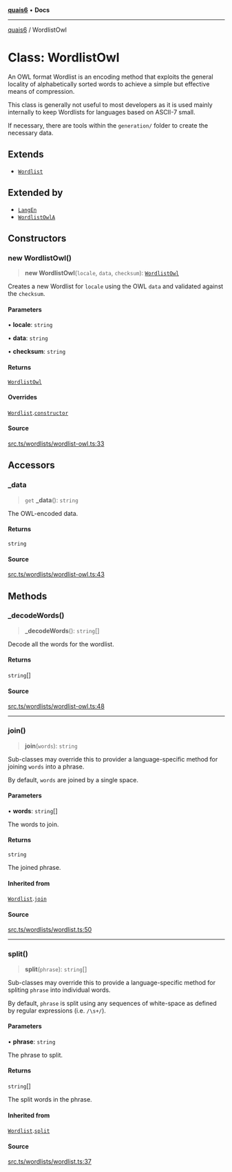 [**quais6**](../README.md) • **Docs**

***

[quais6](../globals.md) / WordlistOwl

# Class: WordlistOwl

An OWL format Wordlist is an encoding method that exploits
 the general locality of alphabetically sorted words to
 achieve a simple but effective means of compression.

 This class is generally not useful to most developers as
 it is used mainly internally to keep Wordlists for languages
 based on ASCII-7 small.

 If necessary, there are tools within the `generation/` folder
 to create the necessary data.

## Extends

- [`Wordlist`](Wordlist.md)

## Extended by

- [`LangEn`](LangEn.md)
- [`WordlistOwlA`](WordlistOwlA.md)

## Constructors

### new WordlistOwl()

> **new WordlistOwl**(`locale`, `data`, `checksum`): [`WordlistOwl`](WordlistOwl.md)

Creates a new Wordlist for `locale` using the OWL `data`
 and validated against the `checksum`.

#### Parameters

• **locale**: `string`

• **data**: `string`

• **checksum**: `string`

#### Returns

[`WordlistOwl`](WordlistOwl.md)

#### Overrides

[`Wordlist`](Wordlist.md).[`constructor`](Wordlist.md#constructors)

#### Source

[src.ts/wordlists/wordlist-owl.ts:33](https://github.com/dominant-strategies/quais-6.js/blob/aca1855329c3946c627ab7f16ac5304cea7d20c5/src.ts/wordlists/wordlist-owl.ts#L33)

## Accessors

### \_data

> `get` **\_data**(): `string`

The OWL-encoded data.

#### Returns

`string`

#### Source

[src.ts/wordlists/wordlist-owl.ts:43](https://github.com/dominant-strategies/quais-6.js/blob/aca1855329c3946c627ab7f16ac5304cea7d20c5/src.ts/wordlists/wordlist-owl.ts#L43)

## Methods

### \_decodeWords()

> **\_decodeWords**(): `string`[]

Decode all the words for the wordlist.

#### Returns

`string`[]

#### Source

[src.ts/wordlists/wordlist-owl.ts:48](https://github.com/dominant-strategies/quais-6.js/blob/aca1855329c3946c627ab7f16ac5304cea7d20c5/src.ts/wordlists/wordlist-owl.ts#L48)

***

### join()

> **join**(`words`): `string`

Sub-classes may override this to provider a language-specific
 method for joining `words` into a phrase.

 By default, `words` are joined by a single space.

#### Parameters

• **words**: `string`[]

The words to join.

#### Returns

`string`

The joined phrase.

#### Inherited from

[`Wordlist`](Wordlist.md).[`join`](Wordlist.md#join)

#### Source

[src.ts/wordlists/wordlist.ts:50](https://github.com/dominant-strategies/quais-6.js/blob/aca1855329c3946c627ab7f16ac5304cea7d20c5/src.ts/wordlists/wordlist.ts#L50)

***

### split()

> **split**(`phrase`): `string`[]

Sub-classes may override this to provide a language-specific
 method for spliting `phrase` into individual words.

 By default, `phrase` is split using any sequences of
 white-space as defined by regular expressions (i.e. `/\s+/`).

#### Parameters

• **phrase**: `string`

The phrase to split.

#### Returns

`string`[]

The split words in the phrase.

#### Inherited from

[`Wordlist`](Wordlist.md).[`split`](Wordlist.md#split)

#### Source

[src.ts/wordlists/wordlist.ts:37](https://github.com/dominant-strategies/quais-6.js/blob/aca1855329c3946c627ab7f16ac5304cea7d20c5/src.ts/wordlists/wordlist.ts#L37)
